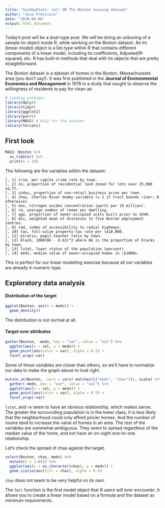 ```yaml
---
title: 'SundayStats: lm() OR The Boston housing dataset'
author: "Jose Francisco"
date: "2020-04-06"
output: html_document
---
```


Today's post will be a dual-type post. We will be doing an unboxing of a sample lm object inside R, while working on the Boston dataset. An lm (linear model) object is a list-type  within R that contains different components of a linear model, including its coefficients, Adjusted/R-squared, etc. R has built-in methods that deal with lm objects that are pretty straightforward.  

The Boston dataset is a dataset of homes in the Boston, Massachussets area (you don't say!). It was first published in the **Journal of Environmental Economics and Management** in 1978 in a study that sought to observe the willingness of residents to pay for clean air.  

```r
# Loading packages
library(dplyr)
library(tidyr)
library(ggplot2)
library(purrr)
library(MASS) # Only for the dataset
library(forcats)
```

## First look

```r
MASS::Boston %>% 
  as_tibble() %>% 
  print(n = 10)
```

The following are the variables within the dataset:  

```
[, 1] crim, per capita crime rate by town.
[, 2] zn, proportion of residential land zoned for lots over 25,000 sq.ft.
[, 3] indus, proportion of non-retail business acres per town.
[, 4] chas, Charles River dummy variable (= 1 if tract bounds river; 0 otherwise).
[, 5] nox, nitrogen oxides concentration (parts per 10 million).
[, 6] rm, average number of rooms per dwelling.
[, 7] age, proportion of owner-occupied units built prior to 1940.
[, 8] dis, weighted mean of distances to five Boston employment centres.
[, 9] rad, index of accessibility to radial highways.
[, 10] tax, full-value property-tax rate per \$10,000.
[, 11] ptratio, pupil-teacher ratio by town.
[, 12] black, 1000(Bk - 0.63)^2 where Bk is the proportion of blacks by town.
[, 13] lstat, lower status of the population (percent).
[, 14] medv, median value of owner-occupied homes in \$1000s.
```

This is perfect for our linear modelling exercise because all our variables are already in numeric type.  

## Exploratory data analysis

#### Distribution of the target

```r
ggplot(Boston, aes(x = medv)) + 
  geom_density()
```

The distribution is not normal at all.  

#### Target over attributes

```r
gather(Boston, -medv, key = "var", value = "val") %>% 
  ggplot(aes(x = val, y = medv)) + 
  geom_point(aes(color = var), alpha = 0.5) + 
  facet_wrap(~var)
```

Some of these variables are closer than others, so we'll have to normalize our data to make the graph above to look right.  

```r
mutate_at(Boston, .vars = vars(-matches(c("medv", "chas"))), scale) %>% 
  gather(-medv, key = "var", value = "val") %>% 
  ggplot(aes(x = val, y = medv)) + 
  geom_point(aes(color = var), alpha = 0.5) + 
  facet_wrap(~var)
```

`lstat`, and `rm` seem to have an obvious relationship, which makes sense. The greater the surrounding population is in the lower class, it is less likely that the neighborhood could only afford pricier homes. And the number of rooms tend to increase the value of homes in an area. The rest of the variables are somewhat ambiguous. They seem to spread regardless of the median value of the home, and not have an on-sight one-to-one relationship.  

Let's check the spread of chas against the target.  

```r
select(Boston, chas, medv) %>% 
  mutate(n = 1:n()) %>% 
  ggplot(aes(x = as.character(chas), y = medv)) +  
  geom_violin(aes(fill = chas), alpha = 0.5)
```

`chas` does not seem to be very helpful on its own.  

The `lm()` function is the first model object that R users will ever encounter. It allows you to create a linear model based on a formula and the dataset as minimum requirements. 